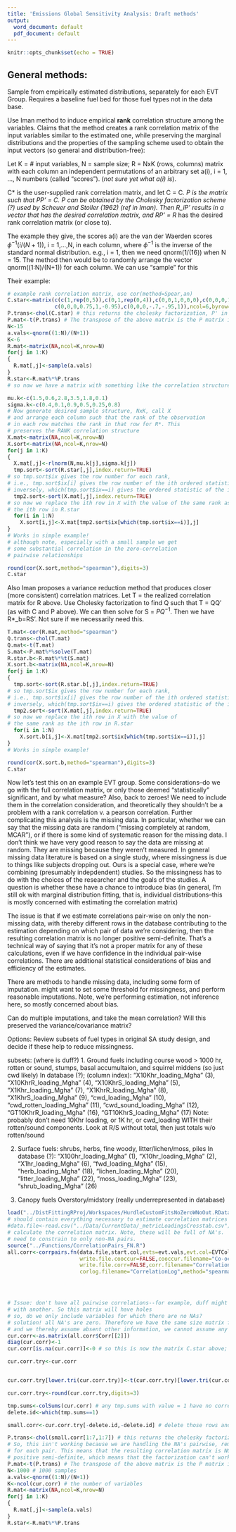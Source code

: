 ```yaml
---
title: 'Emissions Global Sensitivity Analysis: Draft methods'
output:
  word_document: default
  pdf_document: default
---
```


```r
knitr::opts_chunk$set(echo = TRUE)
```

## General methods:

Sample from empirically estimated distributions, separately for each EVT Group. Requires a baseline fuel bed for those fuel types not in the data base.

Use Iman method to induce empirical **rank** correlation structure among the variables. Claims that the method creates a rank correlation matrix of the input variables similar to the estimated one, while preserving the marginal distributions and the properties of the sampling scheme used to obtain the input vectors (so general and distribution-free):

Let K = # input variables, N = sample size; R = NxK (rows, columns) matrix with each column an independent permutations of an arbitrary set a(i), i = 1, ..., N numbers (called "scores"). (*not sure yet what a(i) is*).

C* is the user-supplied rank correlation matrix, and let C = C*. P is the matrix such that PP' = C. P can be obtained by the Cholesky factorization scheme (?) used by Scheuer and Stoller (1962) (ref in Iman). Then R_iP' results in a vector that has the desired correlation matrix, and RP' = R* has the desired rank correlation matrix (or close to). 

The example they give, the scores a(i) are the van der Waerden scores $\phi^{-1}(i/(N+1))$, i = 1,...,N, in each column, where $\phi^{-1}$ is the inverse of the standard normal distribution. e.g., i = 1, then we need qnorm(1/(16)) when N = 15. The method then would be to randomly arrange the vector qnorm((1:N)/(N+1)) for each column. We can use "sample" for this

Their example:

```r
# example rank correlation matrix, use cor(method=Spear,an)
C.star<-matrix(c(c(1,rep(0,5)),c(0,1,rep(0,4)),c(0,0,1,0,0,0),c(0,0,0,1,0.75,-0.70), 
               c(0,0,0,0.75,1,-0.95),c(0,0,0,-.7,-.95,1)),ncol=6,byrow=TRUE)
P.trans<-chol(C.star) # this returns the cholesky factorization, P' in the paper
P.mat<-t(P.trans) # The transpose of the above matrix is the P matrix in the paper
N<-15
a.vals<-qnorm((1:N)/(N+1))
K<-6
R.mat<-matrix(NA,ncol=K,nrow=N)
for(j in 1:K)
{
  R.mat[,j]<-sample(a.vals)
}
R.star<-R.mat%*%P.trans 
# so now we have a matrix with something like the correlation structure indicated by C*

mu.k<-c(1.5,0.6,2.8,3.5,1.8,0.1)
sigma.k<-c(0.4,0.1,0.9,0.5,0.25,0.8)
# Now generate desired sample structure, NxK, call X
# and arrange each column such that the rank of the observation
# in each row matches the rank in that row for R*. This
# preserves the RANK correlation structure
X.mat<-matrix(NA,ncol=K,nrow=N)
X.sort<-matrix(NA,ncol=K,nrow=N)
for(j in 1:K)
{
  X.mat[,j]<-rlnorm(N,mu.k[j],sigma.k[j])
  tmp.sort<-sort(R.star[,j],index.return=TRUE) 
# so tmp.sort$ix gives the row number for each rank, 
# i.e., tmp.sort$ix[i] gives the row number of the ith ordered statistic.
# inversely, which(tmp.sort$ix==i) gives the ordered statistic of the ith row
  tmp2.sort<-sort(X.mat[,j],index.return=TRUE) 
# so now we replace the ith row in X with the value of the same rank as 
# the ith row in R.star
  for(i in 1:N)
    X.sort[i,j]<-X.mat[tmp2.sort$ix[which(tmp.sort$ix==i)],j]
}
# Works in simple example!
# although note, especially with a small sample we get 
# some substantial correlation in the zero-correlation
# pairwise relationships

round(cor(X.sort,method="spearman"),digits=3)
C.star
```

Also Iman proposes a variance reduction method that produces closer (more consistent) correlation matrices. Let T = the realized correlation matrix for R above. Use Cholesky factorization to find Q such that T = QQ' (as with C and P above). We can then solve for S = $PQ^{-1}$. Then we have R*_b=RS'. Not sure if we necessarily need this.

```r
T.mat<-cor(R.mat,method="spearman")
Q.trans<-chol(T.mat)
Q.mat<-t(T.mat)
S.mat<-P.mat%*%solve(T.mat)
R.star.b<-R.mat%*%t(S.mat)
X.sort.b<-matrix(NA,ncol=K,nrow=N)
for(j in 1:K)
{
  tmp.sort<-sort(R.star.b[,j],index.return=TRUE) 
# so tmp.sort$ix gives the row number for each rank, 
# i.e., tmp.sort$ix[i] gives the row number of the ith ordered statistic.
# inversely, which(tmp.sort$ix==i) gives the ordered statistic of the ith row
  tmp2.sort<-sort(X.mat[,j],index.return=TRUE) 
# so now we replace the ith row in X with the value of 
# the same rank as the ith row in R.star
  for(i in 1:N)
    X.sort.b[i,j]<-X.mat[tmp2.sort$ix[which(tmp.sort$ix==i)],j]
}
# Works in simple example!

round(cor(X.sort.b,method="spearman"),digits=3)
C.star

```

Now let's test this on an example EVT group. Some considerations--do we go with the full correlation matrix, or only those deemed "statistically" significant, and by what measure? Also, back to zeroes! We need to include them in the correlation consideration, and theoretically they shouldn't be a problem with a rank correlation v. a pearson correlation. 
Further complicating this analysis is the missing data. In particular, whether we can say that the missing data are random ("missing completely at random, MCAR"), or if there is some kind of systematic reason for the missing data. I don't think we have very good reason to say the data are missing at random. They are missing because they weren't measured. In general missing data literature is based on a single study, where missingness is due to things like subjects dropping out. Ours is a special case, where we're combining (presumably indepdendent) studies. So the missingness has to do with the choices of the researcher and the goals of the studies. A question is whether these have a chance to introduce bias (in general, I'm still ok with marginal distribution fitting, that is, individual distributions--this is mostly concerned with estimating the correlation matrix)

The issue is that if we estimate correlations pair-wise on only the non-missing data, with thereby different rows in the database contributing to the estimation depending on which pair of data we're considering, then the resulting correlation matrix is no longer positive semi-definite. That's a technical way of saying that it's not a proper matrix for any of these calculations, even if we have confidence in the individual pair-wise correlations. There are additional statistical considerations of bias and efficiency of the estimates. 

There are methods to handle missing data, including some form of imputation. might want to set some threshold for missingness, and perform reasonable imputations. Note, we're performing estimation, not inference here, so mostly concerned about bias.

Can do multiple imputations, and take the mean correlation? Will this preserved the variance/covariance matrix?

Options: Review subsets of fuel types in original SA study design, and decide if these help to reduce missingness.

subsets: (where is duff?)
1. Ground fuels including course wood > 1000 hr, rotten or sound, stumps, basal accumultaion, and squirrel middens (so just cwd likely)
In database (?); (column index): "X10Khr_loading_Mgha" (3), "X10KhrR_loading_Mgha" (4),   "X10KhrS_loading_Mgha" (5), "X1Khr_loading_Mgha" (7), "X1KhrR_loading_Mgha" (8),      "X1KhrS_loading_Mgha" (9), "cwd_loading_Mgha" (10), "cwd_rotten_loading_Mgha" (11), "cwd_sound_loading_Mgha" (12), "GT10KhrR_loading_Mgha" (16), "GT10KhrS_loading_Mgha" (17)
Note: probably don't need 10Khr loading, or 1K hr, or cwd_loading WITH their rotten/sound components. Look at R/S without total, then just totals w/o rotten/sound

2. Surface fuels:
shrubs, herbs, fine woody, litter/lichen/moss, piles
In database (?): "X100hr_loading_Mgha" (1), "X10hr_loading_Mgha" (2), "X1hr_loading_Mgha" (6), "fwd_loading_Mgha" (15), "herb_loading_Mgha" (18), "lichen_loading_Mgha" (20), "litter_loading_Mgha" (22), "moss_loading_Mgha" (23), "shrub_loading_Mgha" (26)

3. Canopy fuels Overstory/midstory (really underrepresented in database)

```r
load("../DistFittingRProj/Workspaces/HurdleCustomFitsNoZeroWNoOut.RData")
# should contain everything necessary to estimate correlation matrices
#data.file<-read.csv("../Data/CurrentData/_metricLoadingsCrosstab.csv")
# calculate the correlation matrix. Note, these will be full of NA's. 
# need to constrain to only non-NA pairs.
source("../Functions/CorrelationPairs_FN.R")
all.corr<-corrpairs.fn(data.file,start.col,evts=evt.vals,evt.col=EVTCol,min.co=10,
                       write.file.cooccur=FALSE,cooccur.filename="Co-occurence_EVT",
                       write.file.corr=FALSE,corr.filename="Correlation_EVT",write.file.corlog=FALSE,
                       corlog.filename="CorrelationLog",method="spearman",include0=TRUE)




# Issue: don't have all pairwise correlations--for example, duff might co-occur with 1 variable, but not
# with another. So this matrix will have holes
# so, do we only include variables for which there are no NAs?
# solution! all NA's are zero. Therefore we have the same size matrix for all applications
# and we thereby assume absent other information, we cannot assume any correlation (0 is the default)
cur.corr<-as.matrix(all.corr$Corr[[2]])
diag(cur.corr)<-1
cur.corr[is.na(cur.corr)]<-0 # so this is now the matrix C.star above; except we need to fill in the lower diagonal symmetric to the upper diag

cur.corr.try<-cur.corr


cur.corr.try[lower.tri(cur.corr.try)]<-t(cur.corr.try)[lower.tri(cur.corr.try)]

cur.corr.try<-round(cur.corr.try,digits=3)

tmp.sums<-colSums(cur.corr) # any tmp.sums with value = 1 have no correlations
delete.id<-which(tmp.sums==1)

small.corr<-cur.corr.try[-delete.id,-delete.id] # delete those rows and columns

P.trans<-chol(small.corr[1:7,1:7]) # this returns the cholesky factorization, P' in the paper # getting not positive definite error, seems that we still need a smaller matrix; exclude those variables with ALL zeroes
# So, this isn't working because we are handling the NA's pairwise, removing them 
# for each pair. This means that the resulting correlation matrix is NOT
# positive semi-definite, which means that the factorization can't work.
P.mat<-t(P.trans) # The transpose of the above matrix is the P matrix in the paper 
N<-1000 # 1000 samples
a.vals<-qnorm((1:N)/(N+1))
K<-ncol(cur.corr) # the number of variables
R.mat<-matrix(NA,ncol=K,nrow=N)
for(j in 1:K)
{
  R.mat[,j]<-sample(a.vals)
}
R.star<-R.mat%*%P.trans 


```
